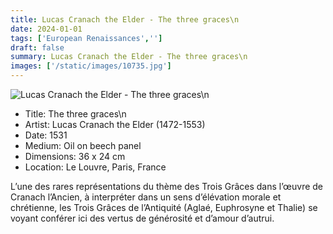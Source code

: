 ```yaml
---
title: Lucas Cranach the Elder - The three graces\n
date: 2024-01-01
tags: ['European Renaissances','']
draft: false
summary: Lucas Cranach the Elder - The three graces\n
images: ['/static/images/10735.jpg']
---
```


![Lucas Cranach the Elder - The three graces\n](/static/images/10735.jpg)

* Title: The three graces\n
* Artist: Lucas Cranach the Elder (1472-1553)
* Date: 1531
* Medium: Oil on beech panel
* Dimensions: 36 x 24 cm
* Location: Le Louvre, Paris, France

L’une des rares représentations du thème des Trois Grâces dans l’œuvre de Cranach l’Ancien, à interpréter dans un sens d’élévation morale et chrétienne, les Trois Grâces de l’Antiquité (Aglaé, Euphrosyne et Thalie) se voyant conférer ici des vertus de générosité et d’amour d’autrui.
